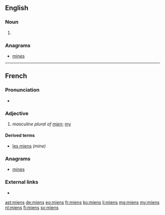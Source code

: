 ==English==

===Noun===
{{head|en|noun plural form}}

# {{plural of|mien|lang=en}}

===Anagrams===
* [[mines#English|mines]]

----

==French==

===Pronunciation===
* {{IPA|/mjɛ̃/|lang=fr}}

===Adjective===
{{head|fr|adjective}}

# {{context|archaic|lang=fr}} ''masculine plural of [[mien]]''; [[my]]

====Derived terms====
* [[les miens]] ''(mine)''

===Anagrams===
* [[mines#French|mines]]

===External links===
* {{R:TLFi}}

[[ast:miens]]
[[de:miens]]
[[eo:miens]]
[[fr:miens]]
[[ko:miens]]
[[li:miens]]
[[mg:miens]]
[[my:miens]]
[[nl:miens]]
[[fi:miens]]
[[sv:miens]]